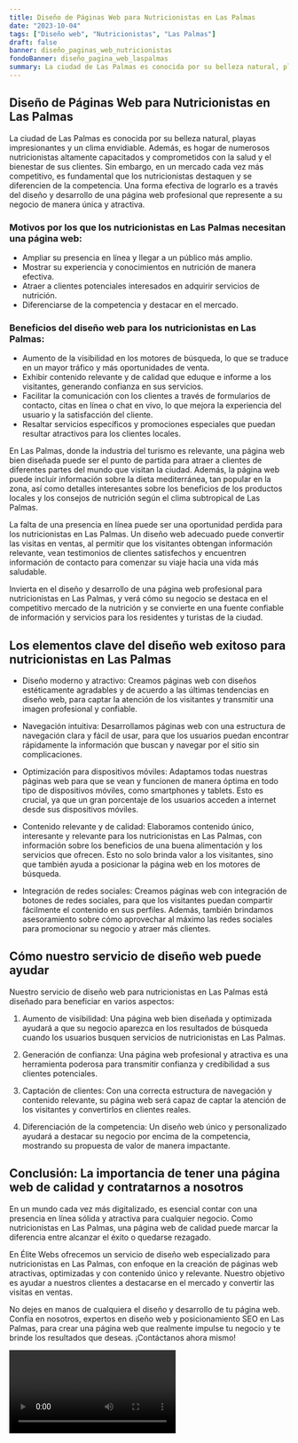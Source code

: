 ```yaml
---
title: Diseño de Páginas Web para Nutricionistas en Las Palmas
date: "2023-10-04"
tags: ["Diseño web", "Nutricionistas", "Las Palmas"]
draft: false
banner: diseño_paginas_web_nutricionistas
fondoBanner: diseño_pagina_web_laspalmas
summary: La ciudad de Las Palmas es conocida por su belleza natural, playas impresionantes y un clima envidiable. Además, es hogar de numerosos nutricionistas altamente capacitados y comprometidos con la salud y el bienestar de sus clientes. Sin embargo, en un mercado cada vez más competitivo, es fundamental que los nutricionistas destaquen y se diferencien de la competencia. Una forma efectiva de lograrlo es a través del diseño y desarrollo de una página web profesional que represente a su negocio de manera única y atractiva.
---
```



## Diseño de Páginas Web para Nutricionistas en Las Palmas

La ciudad de Las Palmas es conocida por su belleza natural, playas impresionantes y un clima envidiable. Además, es hogar de numerosos nutricionistas altamente capacitados y comprometidos con la salud y el bienestar de sus clientes. Sin embargo, en un mercado cada vez más competitivo, es fundamental que los nutricionistas destaquen y se diferencien de la competencia. Una forma efectiva de lograrlo es a través del diseño y desarrollo de una página web profesional que represente a su negocio de manera única y atractiva.

### Motivos por los que los nutricionistas en Las Palmas necesitan una página web:

- Ampliar su presencia en línea y llegar a un público más amplio.
- Mostrar su experiencia y conocimientos en nutrición de manera efectiva.
- Atraer a clientes potenciales interesados ​​en adquirir servicios de nutrición.
- Diferenciarse de la competencia y destacar en el mercado.

### Beneficios del diseño web para los nutricionistas en Las Palmas:

- Aumento de la visibilidad en los motores de búsqueda, lo que se traduce en un mayor tráfico y más oportunidades de venta.
- Exhibir contenido relevante y de calidad que eduque e informe a los visitantes, generando confianza en sus servicios.
- Facilitar la comunicación con los clientes a través de formularios de contacto, citas en línea o chat en vivo, lo que mejora la experiencia del usuario y la satisfacción del cliente.
- Resaltar servicios específicos y promociones especiales que puedan resultar atractivos para los clientes locales.

En Las Palmas, donde la industria del turismo es relevante, una página web bien diseñada puede ser el punto de partida para atraer a clientes de diferentes partes del mundo que visitan la ciudad. Además, la página web puede incluir información sobre la dieta mediterránea, tan popular en la zona, así como detalles interesantes sobre los beneficios de los productos locales y los consejos de nutrición según el clima subtropical de Las Palmas.

La falta de una presencia en línea puede ser una oportunidad perdida para los nutricionistas en Las Palmas. Un diseño web adecuado puede convertir las visitas en ventas, al permitir que los visitantes obtengan información relevante, vean testimonios de clientes satisfechos y encuentren información de contacto para comenzar su viaje hacia una vida más saludable.

Invierta en el diseño y desarrollo de una página web profesional para nutricionistas en Las Palmas, y verá cómo su negocio se destaca en el competitivo mercado de la nutrición y se convierte en una fuente confiable de información y servicios para los residentes y turistas de la ciudad.

<GifSeo />

<Cta />

## Los elementos clave del diseño web exitoso para nutricionistas en Las Palmas

- Diseño moderno y atractivo: Creamos páginas web con diseños estéticamente agradables y de acuerdo a las últimas tendencias en diseño web, para captar la atención de los visitantes y transmitir una imagen profesional y confiable.

- Navegación intuitiva: Desarrollamos páginas web con una estructura de navegación clara y fácil de usar, para que los usuarios puedan encontrar rápidamente la información que buscan y navegar por el sitio sin complicaciones.

- Optimización para dispositivos móviles: Adaptamos todas nuestras páginas web para que se vean y funcionen de manera óptima en todo tipo de dispositivos móviles, como smartphones y tablets. Esto es crucial, ya que un gran porcentaje de los usuarios acceden a internet desde sus dispositivos móviles.

- Contenido relevante y de calidad: Elaboramos contenido único, interesante y relevante para los nutricionistas en Las Palmas, con información sobre los beneficios de una buena alimentación y los servicios que ofrecen. Esto no solo brinda valor a los visitantes, sino que también ayuda a posicionar la página web en los motores de búsqueda.

- Integración de redes sociales: Creamos páginas web con integración de botones de redes sociales, para que los visitantes puedan compartir fácilmente el contenido en sus perfiles. Además, también brindamos asesoramiento sobre cómo aprovechar al máximo las redes sociales para promocionar su negocio y atraer más clientes.

## Cómo nuestro servicio de diseño web puede ayudar

Nuestro servicio de diseño web para nutricionistas en Las Palmas está diseñado para beneficiar en varios aspectos:

1. Aumento de visibilidad: Una página web bien diseñada y optimizada ayudará a que su negocio aparezca en los resultados de búsqueda cuando los usuarios busquen servicios de nutricionistas en Las Palmas.

2. Generación de confianza: Una página web profesional y atractiva es una herramienta poderosa para transmitir confianza y credibilidad a sus clientes potenciales.

3. Captación de clientes: Con una correcta estructura de navegación y contenido relevante, su página web será capaz de captar la atención de los visitantes y convertirlos en clientes reales.

4. Diferenciación de la competencia: Un diseño web único y personalizado ayudará a destacar su negocio por encima de la competencia, mostrando su propuesta de valor de manera impactante.

## Conclusión: La importancia de tener una página web de calidad y contratarnos a nosotros

En un mundo cada vez más digitalizado, es esencial contar con una presencia en línea sólida y atractiva para cualquier negocio. Como nutricionistas en Las Palmas, una página web de calidad puede marcar la diferencia entre alcanzar el éxito o quedarse rezagado.

En Élite Webs ofrecemos un servicio de diseño web especializado para nutricionistas en Las Palmas, con enfoque en la creación de páginas web atractivas, optimizadas y con contenido único y relevante. Nuestro objetivo es ayudar a nuestros clientes a destacarse en el mercado y convertir las visitas en ventas.

No dejes en manos de cualquiera el diseño y desarrollo de tu página web. Confía en nosotros, expertos en diseño web y posicionamiento SEO en Las Palmas, para crear una página web que realmente impulse tu negocio y te brinde los resultados que deseas. ¡Contáctanos ahora mismo!

<Video />

<CtaBot job="Nutricionistas" city="Las Palmas" />

<Gmaps query="Las Palmas+españa+maps" />
